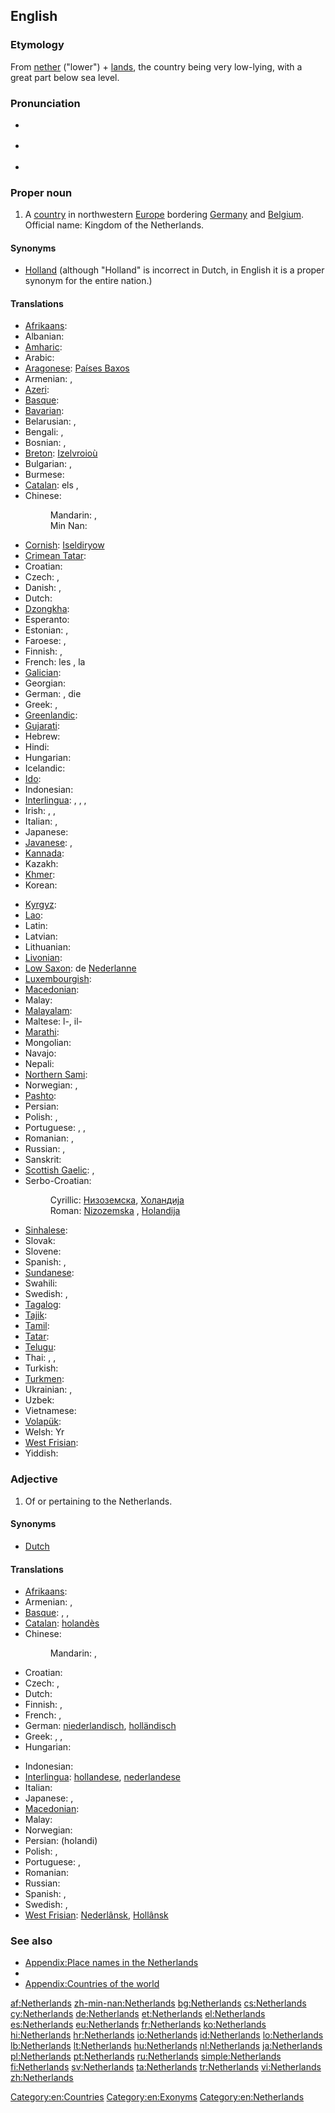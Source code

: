 ==English==
{{wikipedia}}

===Etymology===
From [[nether]] ("lower") + [[land]]s, the country being very low-lying, with a great part below sea level.

===Pronunciation===
* {{a|UK}} {{IPA|/ˈnɛ.ðə.ləndz/}}
* {{a|UK}} {{IPA|/ˈnɛ.ðɚ.ləndz/}}
* {{audio|en-us-Netherlands.ogg|Audio (US)}}

===Proper noun===
{{en-proper noun|head=the Netherlands}}

# A [[country]] in northwestern [[Europe]] bordering [[Germany]] and [[Belgium]]. Official name: Kingdom of the Netherlands.

====Synonyms====
* [[Holland]] (although "Holland" is incorrect in Dutch, in English it is a proper synonym for the entire nation.)

====Translations====
{{trans-top|country in northwestern Europe}}
* [[Afrikaans]]: {{t+|af|Nederland|xs=Afrikaans}}
* Albanian: {{t|sq|Holanda}}
* [[Amharic]]: {{t|am|ሆላንድ|sc=Ethi}}
* Arabic: {{t|ar|هولندا|f|tr=hulánda}}
* [[Aragonese]]: [[Países Baxos]]
* Armenian: {{t-|hy|Նիդերլանդներ|p|tr=Niderlandner}}, {{t-|hy|Հոլանդիա|tr=Holandia}}
* [[Azeri]]: {{t|az|Niderland}}
* [[Basque]]: {{t|eu|Herbehereak|xs=Basque}}
* [[Bavarian]]: {{tø|bar|Niedalånde}}
* Belarusian: {{t|be|Нідэрланды|m|p|tr=Niderlándy|xs=Belarusian}}, {{t|be|Галандыя|f|tr=Halándyja|xs=Belarusian}}
* Bengali: {{t-|bn|নেদারল্যান্ডস}}, {{t|bn|হল্যান্|sc=Beng}}
* Bosnian: {{t-|bs|Nizozemska|f}}, {{t-|bs|Holandija|f}}
* [[Breton]]: [[Izelvroioù]]
* Bulgarian: {{t+|bg|Холандия|f|tr=Holándija}}, {{t|bg|Нидерландия|f|tr=Niderlándija|sc=Cyrl}}
* Burmese: {{t|my|နယ်သာလန်နိုင်ငံ|sc=Mymr|tr=nèthalan naingngan}}
* [[Catalan]]: els {{t+|ca|Països Baixos|m|p}}, {{t+|ca|Holanda|f}}
* Chinese:
*: Mandarin: {{t-|cmn|荷蘭|sc=Hani}}, {{t-|cmn|荷兰|tr=Hélán|sc=Hani}}
*: Min Nan: {{t|nan|Kē-tē-kok|xs=Min Nan}}
* [[Cornish]]: [[Iseldiryow]]
* [[Crimean Tatar]]: {{tø|crh|Felemenk}}
* Croatian: {{t+|hr|Nizozemska|f|alt=Nȉzozēmskā}}
* Czech: {{t+|cs|Nizozemsko|n}}, {{t-|cs|Holandsko|n}}
* Danish: {{t+|da|Holland}}, {{t+|da|Nederlandene}}
* Dutch: {{t+|nl|Nederland}}
* [[Dzongkha]]: {{t|dz|ནེ་དར་ལེནཌསི་|sc=Tibt}}
* Esperanto: {{t+|eo|Nederlando|xs=Esperanto}}
* Estonian: {{t|et|Madalmaad}}, {{t|et|Holland}}
* Faroese: {{t|fo|Niðurlond|n|p}}, {{t|fo|Háland|n}}
* Finnish: {{t+|fi|Alankomaat|p}}, {{t|fi|Hollanti}}
* French: les {{t+|fr|Pays-Bas}} {{m|p}}, la {{t+|fr|Hollande}}
* [[Galician]]: {{t+|gl|Países Baixos|xs=Galician}} {{m|p}}
* Georgian: {{t|ka|ნიდერლანდი|tr=niderlandi|sc=Geor}}
* German: {{t+|de|Holland|n}}, die {{t+|de|Niederlande|n|p}}
* Greek: {{t+|el|Κάτω Χώρες|tr=Káto Khóres}} {{f|p}}, {{t+|el|Ολλανδία|f|tr=Ollandía}}
* [[Greenlandic]]: {{t-|kl|Pukkitsormiut|xs=Greenlandic}}
* [[Gujarati]]: {{t|gu|નેધરલેંડ|sc=Gujr}}
* Hebrew: {{t+|he|הולנד|tr=holand}}
* Hindi: {{t|hi|नीदरलैण्ड|tr=nīdarlaiṇḍ|xs=Hindi}}
* Hungarian: {{t+|hu|Hollandia}}
* Icelandic: {{t|is|Holland|n}}
* [[Ido]]: {{t+|io|Nederlando|xs=Ido}}
* Indonesian: {{t-|id|Belanda|xs=Indonesian}}
* [[Interlingua]]: {{t-|ia|Hollanda|xs=Interlingua}}, {{t|ia|Paises Basse|xs=Interlingua}}, {{t-|ia|Nederlandia|xs=Interlingua}}, {{t-|ia|Nederland|xs=Interlingua}}
* Irish: {{t|ga|Ollainn|f|alt=An Ollainn}}, {{t|ga|Ísiltír|f|alt=An Ísiltír}}, {{t|ga|Ríocht na hÍsiltíre|f}}
* Italian: {{t+|it|Paesi Bassi}} {{m|p}}, {{t+|it|Olanda|f}}
* Japanese: {{t+|ja|オランダ|tr=Oranda}}
* [[Javanese]]: {{t|jv|Walanda|xs=Javanese}}, {{t|jv|Londo|xs=Javanese}}
* [[Kannada]]: {{t|kn|ನೆದರ್‍ಲ್ಯಾಂಡ್ಸ್|sc=Knda}}
* Kazakh: {{t|kk|Нидерланд|tr=Niderland|sc=Cyrl}}
* [[Khmer]]: {{t|km|ហូឡង់|tr=hoolɑng|sc=Khmr}}
* Korean: {{t+|ko|네덜란드|tr=Nedeollandeu|sc=Hang}}
{{trans-mid}}
* [[Kyrgyz]]: {{t|ky|Нидерланддар|tr=Niderlanddar|sc=Cyrl}}
* [[Lao]]: {{t|lo|ໂຮນລັງ|tr=hōn-lang|sc=Laoo}}
* Latin: {{t-|la|Nederlandia|f}}
* Latvian: {{t|lv|Nīderlande|f|xs=Latvian}}
* Lithuanian: {{t+|lt|Nyderlandai|xs=Lithuanian}}
* [[Livonian]]: {{tø|liv|Holand}}
* [[Low Saxon]]: de [[Nederlanne]]
* [[Luxembourgish]]: {{t|lb|Holland|n}}
* [[Macedonian]]: {{t+|mk|Холандија|f|tr=Holándija}}
* Malay: {{t-|ms|Belanda|xs=Malay}}
* [[Malayalam]]: {{t|ml|നെതർലന്റ്സ്|sc=Mlym}}
* Maltese: l-{{t-|mt|Olanda|xs=Maltese}}, il-{{t|mt|Pajjiżi Baxxi|xs=Maltese}}
* [[Marathi]]: {{t|mr|नेदरलँड्स|sc=Deva}}
* Mongolian: {{t|mn|Нидерланд|tr=Niderland|sc=Cyrl}}
* Navajo: {{tø|nv|Kéyah Wóyahgo Siʼánígíí}}
* Nepali: {{t|ne|नेदरल्याण्ड्स|sc=Deva}}
* [[Northern Sami]]: {{tø|se|Vuolleeatnamat|xs=Northern Sami}}
* Norwegian: {{t+|no|Nederland}}, {{t|no|Holland}}
* [[Pashto]]: {{t|ps|هالنډ|sc=ps-Arab}}
* Persian: {{t-|fa|هلند|tr=Holand|xs=Persian}}
* Polish: {{t+|pl|Holandia|f}}, {{t|pl|Niderlandy|p}} {{qualifier|rare}}
* Portuguese: {{t+|pt|Holanda|f}}, {{t+|pt|Países Baixos}} {{m|p}}, {{t|pt|Neerlândia|f}}
* Romanian: {{t+|ro|Olanda|f}}, {{t+|ro|Țările de Jos}}
* Russian: {{t-|ru|Нидерланды|m|p|tr=Niderlándy}}, {{t-|ru|Голландия|f|tr=Gollándija}}
* Sanskrit: {{t|sa|नेदरलैंड्स|sc=Deva}}
* [[Scottish Gaelic]]: {{t|gd|An Olaind|f|xs=Scottish Gaelic}}, {{t|gd|An Talamh Ìseal|m|xs=Scottish Gaelic}}
* Serbo-Croatian:
*: Cyrillic: [[Низоземска#Serbo-Croatian|Низоземска]], [[Холандија#Serbian|Холандија]] {{f}}
*: Roman: [[Nizozemska#Serbo-Croatian|Nizozemska]] {{f}}, [[Holandija#Serbian|Holandija]] {{f}}
* [[Sinhalese]]: {{t|si|නෙදර්ලන්තය|sc=Sinh}}
* Slovak: {{t-|sk|Holandsko|n}}
* Slovene: {{t+|sl|Nizozemska|f}}
* Spanish: {{t+|es|Países Bajos}} {{m|p}}, {{t|es|Holanda|f}}
* [[Sundanese]]: {{t|su|Walanda|xs=Sundanese}}
* Swahili: {{t|sw|Uholanzi}}
* Swedish: {{t+|sv|Nederländerna|n|p}}, {{t+|sv|Holland|n}}
* [[Tagalog]]: {{t|tl|Olanda}}
* [[Tajik]]: {{t|tg|Нидерланд|tr=Niderland|sc=Cyrl}}
* [[Tamil]]: {{t|ta|நெதர்லாந்து|tr=netarlāntu|sc=Taml}}
* [[Tatar]]: {{t|tt|Нидерландлар|tr=Niderlandlar|sc=Cyrl}}
* [[Telugu]]: {{t|te|నెదర్లాండ్|tr=nedarlāṇḍ|sc=Telu}}
* Thai: {{t|th|เนเธอร์แลนด์|tr=nayterlaen}}, {{t|th|ฮอลแลนด์|tr=honlaen}}, {{t|th|ฮอลันดา|tr=horlandaa}}
* Turkish: {{t+|tr|Hollanda}}
* [[Turkmen]]: {{t|tk|Niderlandlar}}
* Ukrainian: {{t+|uk|Нідерланди|m|p|tr=Niderlándy|xs=Ukrainian}}, {{t|uk|Голландія|f|tr=Hollándija|xs=Ukrainian}}
* Uzbek: {{t|uz|Niderlandlar}}
* Vietnamese: {{t|vi|Hà Lan}}
* [[Volapük]]: {{t+|vo|Nedän|xs=Volapük}}
* Welsh: Yr {{t|cy|Iseldiroedd|xs=Welsh}}
* [[West Frisian]]: {{t|fy|Nederlân|xs=West Frisian}}
* Yiddish: {{t|yi|האלאנד|sc=Hebr}}
{{trans-bottom}}

===Adjective===
{{en-adj|-}}

# Of or pertaining to the Netherlands.

====Synonyms====
* [[Dutch]]

====Translations====
{{trans-top|pertaining to the Netherlands}}
* [[Afrikaans]]: {{t|af|Nederlandsch|xs=Afrikaans}}
* Armenian: {{t-|hy|նիդերլանդական|tr=niderlandakan}},  {{t-|hy|հոլանդական|tr=holandakan}}
* [[Basque]]: {{t|eu|herbeheretar|xs=Basque}}, {{t|eu|nederlandar|xs=Basque}}, {{t|eu|holandar|xs=Basque}}
* [[Catalan]]: [[holandès]]
* Chinese:
*: Mandarin: {{t-|cmn|荷蘭|alt=荷蘭的|sc=Hani}}, {{t-|cmn|荷兰|alt=荷兰的|tr=Hélán de|sc=Hani}}
* Croatian: {{t+|hr|nizozemski|alt=nȉzozēmskī}}
* Czech: {{t-|cs|nizozemský}}, {{t-|cs|holandský}}
* Dutch: {{t+|nl|Nederlands}}
* Finnish: {{t+|fi|hollantilainen}}, {{t-|fi|alankomaalainen}}
* French: {{t+|fr|néerlandais}}, {{t+|fr|hollandais}}
* German: [[niederlandisch]], [[holländisch]]
* Greek: {{t+|el|ολλανδικός|m|tr=ollandikós}}, {{t+|el|ολλανδική|f|tr=ollandikí}}, {{t+|el|ολλανδικό|n|tr=ollandikó}}
* Hungarian: {{t+|hu|holland}}
{{trans-mid}}
* Indonesian: {{t-|id|Belanda|xs=Indonesian}}
* [[Interlingua]]: [[hollandese]], [[nederlandese]]
* Italian: {{t+|it|olandese}}
* Japanese: {{t+|ja|オランダ|tr=Oranda}}, {{t+|ja|ネーデルランド|tr=Nēderurando}}
* [[Macedonian]]: {{t-|mk|холандски|tr=hòlandski}}
* Malay: {{t-|ms|Belanda|xs=Malay}}
* Norwegian: {{t+|no|nederlandsk}}
* Persian: {{fa-Arab|[[هلندی]]}} (holandi)
* Polish: {{t+|pl|holenderski}}, {{t-|pl|niderlandzki}}
* Portuguese: {{t+|pt|holandês}}, {{t+|pt|neerlandês}}
* Romanian: {{t-|ro|olandez|m}}
* Russian: {{t+|ru|нидерландский|tr=niderlándskij}}
* Spanish: {{t+|es|holandés}}, {{t+|es|neerlandés}}
* Swedish: {{t+|sv|nederländsk}},  {{t+|sv|holländsk}}
* [[West Frisian]]: [[Nederlânsk]], [[Hollânsk]]
{{trans-bottom}}

===See also===
* [[Appendix:Place names in the Netherlands]]
* {{list|en|countries of Europe}}
* [[Appendix:Countries of the world]]

[[Category:en:Countries]]
[[Category:en:Exonyms]]
[[Category:en:Netherlands]]

[[af:Netherlands]]
[[zh-min-nan:Netherlands]]
[[bg:Netherlands]]
[[cs:Netherlands]]
[[cy:Netherlands]]
[[de:Netherlands]]
[[et:Netherlands]]
[[el:Netherlands]]
[[es:Netherlands]]
[[eu:Netherlands]]
[[fr:Netherlands]]
[[ko:Netherlands]]
[[hi:Netherlands]]
[[hr:Netherlands]]
[[io:Netherlands]]
[[id:Netherlands]]
[[lo:Netherlands]]
[[lb:Netherlands]]
[[lt:Netherlands]]
[[hu:Netherlands]]
[[nl:Netherlands]]
[[ja:Netherlands]]
[[pl:Netherlands]]
[[pt:Netherlands]]
[[ru:Netherlands]]
[[simple:Netherlands]]
[[fi:Netherlands]]
[[sv:Netherlands]]
[[ta:Netherlands]]
[[tr:Netherlands]]
[[vi:Netherlands]]
[[zh:Netherlands]]
